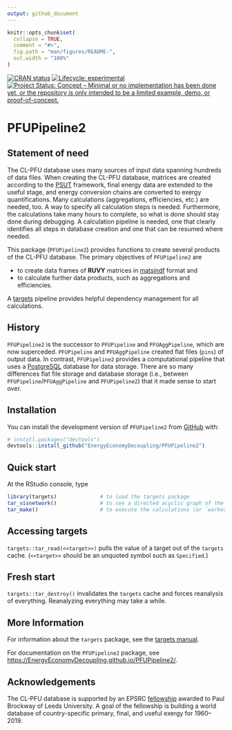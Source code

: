 ```yaml
---
output: github_document
---
```


<!-- *********** -->
<!-- Note: README.md is generated from README.Rmd.   -->
<!-- Be sure to edit README.Rmd and generate the README.md file by Cmd/Ctl-shift-K -->
<!-- *********** -->

```r
knitr::opts_chunk$set(
  collapse = TRUE,
  comment = "#>",
  fig.path = "man/figures/README-",
  out.width = "100%"
)
```

<!-- badges: start -->
[![CRAN status](https://www.r-pkg.org/badges/version/PFUPipeline2)](https://cran.r-project.org/package=PFUPipeline2)
[![Lifecycle: experimental](https://img.shields.io/badge/lifecycle-experimental-orange.svg)](https://lifecycle.r-lib.org/articles/stages.html#experimental)
[![Project Status: Concept – Minimal or no implementation has been done yet, or the repository is only intended to be a limited example, demo, or proof-of-concept.](https://www.repostatus.org/badges/latest/concept.svg)](https://www.repostatus.org/#concept)
<!-- [![DOI](https://zenodo.org/badge/DOI/10.5281/zenodo.5228375.svg)](https://doi.org/10.5281/zenodo.5228375) -->
<!-- badges: end -->

# PFUPipeline2

## Statement of need

The CL-PFU database uses many sources of input data
spanning hundreds of data files. 
When creating the CL-PFU database, 
matrices are created according to the 
[PSUT](https://www.sciencedirect.com/science/article/pii/S0306261918308298?via%3Dihub)
framework, 
final energy data are extended to the useful stage, and 
energy conversion chains are converted to exergy quantifications.
Many calculations (aggregations, efficiencies, etc.)
are needed, too.
A way to specify all calculation steps is needed.
Furthermore, the calculations take many hours to complete, 
so what is done should stay done
during debugging.
A calculation pipeline is needed, 
one that clearly identifies all steps in database creation
and one that can be resumed where needed.

This package (`PFUPipeline2`) provides functions to create
several products of the CL-PFU database.
The primary objectives of `PFUPipeline2` are

* to create data frames
  of **RUVY** matrices in [matsindf](https://MatthewHeun.github.io/matsindf/) format and
* to calculate further data products, such as aggregations and efficiencies.

A [targets](https://docs.ropensci.org/targets/) pipeline
provides helpful dependency management for all calculations.


## History

`PFUPipeline2` is the successor to `PFUPipeline` and `PFUAggPipeline`, 
which are now superceded.
`PFUPipeline` and `PFUAggPipeline` created flat files (`pins`) of output data.
In contrast, 
`PFUPipeline2` provides a computational pipeline that
uses a [PostgreSQL](https://www.postgresql.org) database
for data storage.
There are so many differences flat file storage and database storage
(i.e., between `PFUPipeline`/`PFUAggPipeline` and `PFUPipeline2`)
that it made sense to start over.


## Installation

You can install the development version of `PFUPipeline2` from [GitHub](https://github.com/) with:

``` r
# install.packages("devtools")
devtools::install_github("EnergyEconomyDecoupling/PFUPipeline2")
```

## Quick start

At the RStudio console, type

``` r
library(targets)              # to load the targets package   
tar_visnetwork()              # to see a directed acyclic graph of the calculations that will take place   
tar_make()                    # to execute the calculations (or `workers = 8`, if you have enough cores)
```


## Accessing targets

`targets::tar_read(<<target>>)` pulls the value of a target out of the `targets` cache. 
(`<<target>>` should be an unquoted symbol such as `Specified`.)


## Fresh start

`targets::tar_destroy()` invalidates the `targets` cache and forces reanalysis of everything.
Reanalyzing everything may take a while.


## More Information

For information about the `targets` package, 
see the [targets manual](https://books.ropensci.org/targets/).

For documentation on the `PFUPipeline2` package, 
see <https://EnergyEconomyDecoupling.github.io/PFUPipeline2/>.


## Acknowledgements

The CL-PFU database is supported by an EPSRC
[fellowship](https://environment.leeds.ac.uk/energy-climate-change-mitigation/dir-record/research-projects/1773/epsrc-fellowship-applying-thermodynamic-laws-to-the-energy-gdp-decoupling-problem)
awarded to Paul Brockway of Leeds University.
A goal of the fellowship is building
a world database of country-specific primary, final, and useful exergy 
for 1960--2019.
